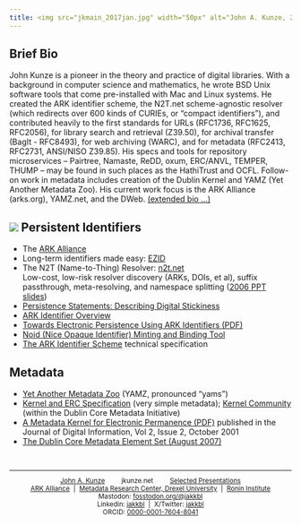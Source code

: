 ```yaml
---
title: <img src="jkmain_2017jan.jpg" width="50px" alt="John A. Kunze, 2017"/> John Andrew Kunze <a href="https://namedrop.io/johnkunze"> <img src="nd_logo_icon.png" width="20px" height="20px" alt="how to pronounce"/> </a>
---
```



<!--
xxx yamz logo, ark logo
<img src="jkmain_2017jan.jpg" width="70px" alt="John A. Kunze, 2017"/> John Andrew Kunze
<a href="https://namedrop.io/johnkunze"> <img src="nd_logo_icon.png"
    width="20px" height="20px" alt="how to pronounce"/> </a>
<img src="nd_logo_icon.png" width="20px" height="20px"
              alt="how to pronounce"/>
[![](nd_logo_icon.png)](https://namedrop.io/johnkunze)
-->

## Brief Bio

John Kunze is a pioneer in the theory and practice of digital libraries. With
a background in computer science and mathematics, he wrote BSD Unix software
tools that come pre-installed with Mac and Linux systems. He created the ARK
identifier scheme, the N2T.net scheme-agnostic resolver (which redirects over
600 kinds of CURIEs, or "compact identifiers"), and contributed heavily to the
first standards for URLs (RFC1736, RFC1625, RFC2056), for library search and
retrieval (Z39.50), for archival transfer (BagIt - RFC8493), for web archiving
(WARC), and for metadata (RFC2413, RFC2731, ANSI/NISO Z39.85). His specs and
tools for repository microservices -- Pairtree, Namaste, ReDD, oxum, ERC/ANVL,
TEMPER, THUMP -- may be found in such places as the HathiTrust and OCFL.
Follow-on work in metadata includes creation of the Dublin Kernel and YAMZ (Yet
Another Metadata Zoo). His current work focus is the ARK Alliance (arks.org),
YAMZ.net, and the DWeb. <a href="biography.html">(extended bio ...)</a>

## ![](infinity.gif) Persistent Identifiers

* The <a href="https://arks.org">ARK Alliance</a>
* Long-term identifiers made easy: <a href="https://ezid.cdlib.org">EZID</a>
* The N2T (Name-to-Thing) Resolver: <a href="https://n2t.net">n2t.net</a>
<br/>
Low-cost, low-risk resolver discovery (ARKs, DOIs, et al), suffix passthrough, meta-resolving, and namespace splitting (<a href="n2t_net_ipres_jak.ppt">2006 PPT slides</a>)
* <a href="https://doi.org/10.5334/dsj-2017-039">
Persistence Statements: Describing Digital Stickiness
</a>
* <a href="https://arks.org/about">ARK Identifier Overview</a>
* <a href="https://n2t.net/ark:/13030/c7n00zt1z"> Towards Electronic Persistence Using ARK Identifiers (PDF)</a>
* <a href="http://n2t.net/e/noid.html"> Noid (Nice Opaque Identifier) Minting and Binding Tool</a>
* <a href="https://www.ietf.org/archive/id/draft-kunze-ark-27.txt"> The ARK Identifier Scheme</a>
technical specification

## Metadata

* <a href="https://yamz.net">Yet Another Metadata Zoo</a> (YAMZ, pronounced "yams")
* <a href="https://n2t.net/ark:/13030/c7sn0141m"> Kernel and ERC Specification</a> (very simple metadata); <a href="http://dublincore.org/groups/kernel/"> Kernel Community</a> (within the Dublin Core Metadata Initiative)
* <a href="https://n2t.net/ark:/13030/c7rr1pm49"> A Metadata Kernel for Electronic Permanence (PDF)</a>
published in the Journal of Digital Information, Vol 2, Issue 2, October 2001
* <a href="https://datatracker.ietf.org/doc/html/rfc5013">
The Dublin Core Metadata Element Set (August 2007)</a>

<!--
<a id="repository-microservices" class="anchor" href="#repository-microservices" aria-hidden="true"><span aria-hidden="true" class="octicon octicon-link"></span></a>
Repository Microservices
 
<li><a href="checkmspec.html">Checkm: a checksum-based manifest format</a>
-->

<br/>
<small>
<hr/>
<center>
<a href="biography.html">John A. Kunze</a>
&nbsp; &nbsp; &nbsp; &nbsp; jkunze.net &nbsp; &nbsp; &nbsp; &nbsp;
<a href="presentations.html"> Selected Presentations </a>
<!-- <a href="cv.html"> Curriculum Vitae </a> -->
<br/>
<a rel="me" href="https://arks.org">ARK Alliance</a>
&nbsp;|&nbsp; <a rel="me" href="https://mrc.cci.drexel.edu">Metadata Research Center, Drexel University</a>
&nbsp;|&nbsp; <a rel="me" href="https://ronininstitute.org">Ronin Institute</a>
<br/>
Mastodon: <a rel="me" href="https://fosstodon.org/@jakkbl">fosstodon.org/@jakkbl</a>
<br/>
Linkedin: <a rel="me" href="https://linkedin.com/in/jakkbl">jakkbl</a>
&nbsp;|&nbsp; X/Twitter: <a rel="me" href="https://x.com/@jakkbl">jakkbl</a>
<br/>
ORCID: <a rel="me" href="https://orcid.org/0000-0001-7604-8041">0000-0001-7604-8041</a>
</center>
</small>
